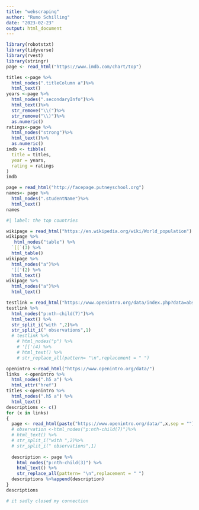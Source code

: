 ```yaml
---
title: "webscraping"
author: "Rumo Schilling"
date: "2023-02-23"
output: html_document
---
```

```r
library(robotstxt)
library(tidyverse)
library(rvest)
library(stringr)
page <- read_html("https://www.imdb.com/chart/top")

```
```r
titles <-page %>%
  html_nodes(".titleColumn a")%>%
  html_text()
years <-page %>%
  html_nodes(".secondaryInfo")%>%
  html_text()%>%
  str_remove("\\(")%>%
  str_remove("\\)")%>%
  as.numeric()
ratings<-page %>% 
  html_nodes("strong")%>% 
  html_text()%>%
  as.numeric()
imdb <- tibble(
  title = titles,
  year = years,
  rating = ratings
)
imdb 
```
```r
page = read_html("http://facepage.putneyschool.org")
names<- page %>%
  html_nodes(".studentName")%>%
  html_text()
names
```
```r
#| label: the top countries

wikipage = read_html("https://en.wikipedia.org/wiki/World_population")
wikipage %>%
   html_nodes("table") %>% 
  `[[`(3) %>%
  html_table()
wikipage %>%
  html_nodes("a")%>%
  '[['(2) %>%
  html_text()
wikipage %>%
  html_nodes("a")%>%
  html_text()
```
```r
testlink = read_html("https://www.openintro.org/data/index.php?data=absenteeism")
testlink %>%
  html_nodes("p:nth-child(7)")%>%
  html_text() %>%
  str_split_i("with ",2)%>%
  str_split_i(" observations",1)
  # testlink %>%
    # html_nodes("p") %>%
    # '[['(4) %>%
    # html_text() %>%
    # str_replace_all(pattern= "\n",replacement = " ")
```
```r
openintro <-read_html("https://www.openintro.org/data/")
links  <-openintro %>%
  html_nodes(".h5 a") %>%
  html_attr("href")
titles <-openintro %>%
  html_nodes(".h5 a") %>%
  html_text()
descriptions <- c()
for (x in links) 
{
  page <- read_html(paste("https://www.openintro.org/data/",x,sep = ""))
  # observation <-html_nodes("p:nth-child(7)")%>%
  # html_text() %>%
  # str_split_i("with ",2)%>%
  # str_split_i(" observations",1)
  
  description <- page %>%
    html_nodes("p:nth-child(3)") %>%
    html_text() %>%
    str_replace_all(pattern= "\n",replacement = " ")
  descriptions %>%append(description)
}
descriptions

# it sadly closed my connection

```